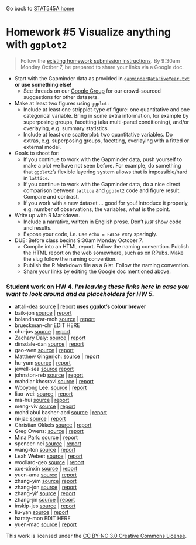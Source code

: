 Go back to [STAT545A home](current.html)

Homework #5 Visualize anything with `ggplot2` 
========================================================

> Follow the [existing homework submission instructions](hw00_instructions.html). By 9:30am Monday Octber 7, be prepared to share your links via a Google doc.

  * Start with the Gapminder data as provided in [`gapminderDataFiveYear.txt`](http://www.stat.ubc.ca/~jenny/notOcto/STAT545A/examples/gapminder/data/gapminderDataFiveYear.txt) __or use something else!__
    - See threads on our [Google Group](https://groups.google.com/forum/#!forum/stat545a_2013) for our crowd-sourced suggestions for other datasets.
  * Make at least two figures using `ggplot`:
    - Include at least one stripplot-type of figure: one quantitative and one categorical variable. Bring in some extra information, for example by superposing groups, facetting (aka multi-panel conditioning), and/or overlaying, e.g. summary statistics.
    - Include at least one scatterplot: two quantitative variables. Do extras, e.g. superposing groups, facetting, overlaying with a fitted or external model.
  * Goals to shoot for:
    - If you continue to work with the Gapminder data, push yourself to make a plot we have not seen before. For example, do something that `ggplot2`'s flexible layering system allows that is impossible/hard in `lattice`.
    - If you continue to work with the Gapminder data, do a nice direct comparison between `lattice` and `ggplot2` code and figure result. Compare and contrast.
    - If you work with a new dataset ... good for you! Introduce it properly, e.g. number of observations, the variables, what is the point.
  * Write up with R Markdown.
    - Include a narrative, written in English prose. Don't *just* show code and results.
    - Expose your code, i.e. use `echo = FALSE` very sparingly.
  * DUE: Before class begins 9:30am Monday October 7.
    - Compile into an HTML report. Follow the naming convention. Publish the HTML report on the web somewhere, such as on RPubs. Make the slug follow the naming convention.
    - Publish the R Markdown file as a Gist. Follow the naming convention.
    - Share your links by editing the Google doc mentioned above.
 
### Student work on HW 4. *I'm leaving these links here in case you want to look around and as placeholders for HW 5.*

  * attali-dea [source](https://gist.github.com/daattali/6847430#file-stat545a-2013-hw05_attali-dea-rmd) | [report](http://rpubs.com/daattali/stat545a-2013-hw05_attali-dea) **uses ggplot’s colour brewer**
  * baik-jon [source](https://gist.github.com/jonnybaik/6863975#file-stat545a-2013-hw05_baik-jon-rmd) | [report](http://rpubs.com/jonnybaik/stat545a-2013-hw05_baik-jon)
  * bolandnazar-moh [source](https://gist.github.com/ArephB/6866827#file-stat545a-2013-hw05_bolandnazar-moh-rmd) | [report](http://rpubs.com/aref/stat545a-2013-hw05_bolandnazar-moh)
  * brueckman-chr EDIT HERE
  * chu-jus [source](https://gist.github.com/JustinChu/6869757#file-stat545a-2013-hw05_chu-jus-rmd) | [report](http://rpubs.com/cjustin/stat545a-2013-hw05_chu-jus)
  * Zachary Daly: [source](https://gist.github.com/ZDaly/6863685#file-stat545a-2013-hw05_daly-zac-rmd) | [report](http://rpubs.com/Zdaly/stat545a-2013-hw05_daly-zac)
  * dinsdale-dan [source](https://gist.github.com/danieldinsdale/6859543#file-stat545a-2013-hw05_dinsdale-dan-rmd) | [report](http://rpubs.com/danieldinsdale/stat545a-2013-hw05_dinsdale-dan)
  * gao-wen [source](https://gist.github.com/sibyl229/6864753#file-stat545a-2013-hw05_gao-wen-rmd) | [report](http://rpubs.com/less/stat545a-2013-hw05_gao-wen)
  * Matthew Gingerich: [source](https://gist.github.com/MattGingerich/6866066#file-stat545a-2013-hw05_gingerich-mat-rmd) | [report](http://rpubs.com/majugi/stat545a-2013-hw05_gingerich-mat)
  * hu-yum [source](https://gist.github.com/smilecat/6870853#file-stat545a-2013-hw05_hu-yum-rmd) | [report](http://rpubs.com/smilecat/stat545a-2013-hw05_hu-yum)
  * jewell-sea [source](https://gist.github.com/jewellsean/867bebb18dac08a0e4bc#file-stat545a-2013-hw05_jewell-sea-rmd) [report](http://rpubs.com/jewellsean/stat545a-2013-hw05_jewell-sea)
  * johnston-reb [source](https://gist.github.com/rebjoh/6870958#file-stat545a-2013-hw05_johnston-reb-rmd) | [report](http://rpubs.com/rljohn/stat545a-2013-hw05_johnston-reb)
  * mahdiar khosravi [source](https://gist.github.com/Mahdiark/6863914#file-stat545a-2013-hw05_khosravi-mah-rmd) | [report](http://rpubs.com/mahdiar/stat545a-2013-hw05_khosravi-mah)
  * Wooyong Lee: [source](https://gist.github.com/folias/6869843#file-stat545a-2013-hw05_lee-woo) | [report](http://rpubs.com/folias/stat545a-2013-hw05_lee-woo)
  * liao-wei: [source](https://gist.github.com/feiba/6863586#file-stat545a-2013-hw05_liao_wei-rmd) | [report](http://rpubs.com/winson/stat545a-2013-hw05_liao_wei)
  * ma-hui [source](https://gist.github.com/horsehuiting/6863220#file-stat545a-2013-hw05_ma-hui-rmd) | [report](http://rpubs.com/Huiting/stat545a-2013-hw05_ma-hui)
  * meng-viv [source](https://gist.github.com/vmeng321/6749120#file-stat545a-2013-hw04_meng-viv-rmd) | [report](http://rpubs.com/vmeng321/stat545a-2013-hw04_meng-viv)
  * mohd abul basher-abd [source](https://gist.github.com/atante/6865308#file-stat545a-2013-hw05_mohd-abul-basher-abd-rmd) | [report](http://rpubs.com/meitantei/stat545a-2013-hw05_mohdabulbasher-abd)  
  * ni-jac [source](https://gist.github.com/jacknii/6857193#file-stat545a-2013-hw05_ni-jac-rmd) | [report](http://rpubs.com/jackni/stat545a-2013-hw05_ni-jac)
  * Christian Okkels [source](https://gist.github.com/cbokkels/6804979#file-stat545a-2013-hw05_okkels-chr-rmd) | [report](http://rpubs.com/cbokkels/stat545a-2013-hw05_okkels-chr)
  * Greg Owens: [source](https://gist.github.com/opsin/6862895#file-stat545a-2013-hw05_owens-greg-rmd) | [report](http://rpubs.com/opsin/stat545a-2013-hw05_owens-greg)
  * Mina Park: [source](https://gist.github.com/parkm87/6870037#file-stat545a-2013-hw05_park-min-rmd) | [report](http://rpubs.com/parkm87/stat545a-2013-hw05_park-min)
  * spencer-nei [source](https://gist.github.com/neilspencer/6864836#file-stat545a-2013-hw05_spencer-nei-rmd) | [report](http://rpubs.com/neil_spencer/stat545a-2013-hw05_spencer-nei)
  * wang-ton [source](https://gist.github.com/yzhxh/6864031#file-stat545a-2013-hw05_wang-ton-rmd) | [report](http://rpubs.com/yzhxh/stat545a-2013-hw05_wang-ton)
  * Leah Weber: [source](https://gist.github.com/lweber21/6847194#file-stat545a-2013-hw05_weber-lea-rmd) | [report](http://rpubs.com/lweber21/stat545a-2013-hw05_weber-lea)
  * woollard-geo [source](https://gist.github.com/geoffwoollard/6862144#file-stat545a-2013-hw05_woollard-geo-rmd) | [report](http://rpubs.com/gwoollard/stat545a-2013-hw05_woollard-geo)
  * xue-xinxin [source](https://gist.github.com/xxue/6862107#file-stat545a-2013-hw05_xue-xinxin-rmd) | [report](http://rpubs.com/xxue/stat545a-2013-hw05_xue-xinxin) 
  * yuen-ama [source](https://gist.github.com/amandammor/6856787#file-stat545a-2013-hw05_yuen-ama) | [report](http://rpubs.com/amandammor/stat545a-2013-hw05_yuen-ama)
  * zhang-yim [source](https://gist.github.com/zym268/6862697#file-stat545a-2013-hw05_zhang-yim)| [report](http://rpubs.com/zym268/STAT545A-2013-hw05_zhang-yim)
  * zhang-jon [source](https://gist.github.com/jzhang722/6847642#file-stat545a-2013-hw05_zhang-jon) | [report](http://rpubs.com/jzhang722/stat545a-2013-hw05_zhang-jon)
  * zhang-yif [source](https://gist.github.com/dora7870/6863814#file-stat545a-2013-hw05_zhang-yif-rmd) | [report](http://rpubs.com/dora7870/stat545a-2013-hw05_zhang-yif)
  * zhang-jin [source](https://gist.github.com/0527zhangjinyuan/6871031#file-stat545a-2013-hw05_zhang-jin-rmd) | [report](http://rpubs.com/zhangjinyuan/stat545a-2013-hw05_zhang-jin)
  * inskip-jes [source](https://gist.github.com/jinskip/6871151#file-stat545a-2013-hw05_inskip-jes) | [report](http://rpubs.com/jinskip/stat545a-2013-hw05_inskip-jes)
  * liu-yan [source](https://gist.github.com/swallow0001/e0785a7a979850dff731#file-ggplot) | [report](http://rpubs.com/swallow0001/Stat545a-2013-hw5-Liu)
  * haraty-mon EDIT HERE
  * yuen-mac [source](https://gist.github.com/myuen/6862189#file-stat545a-2013-hw05_yuen-mac-rmd) | [report](http://rpubs.com/myuen/stat545a-2013-hw05_yuen-mac)

  

<div class="footer">
This work is licensed under the  <a href="http://creativecommons.org/licenses/by-nc/3.0/">CC BY-NC 3.0 Creative Commons License</a>.
</div>